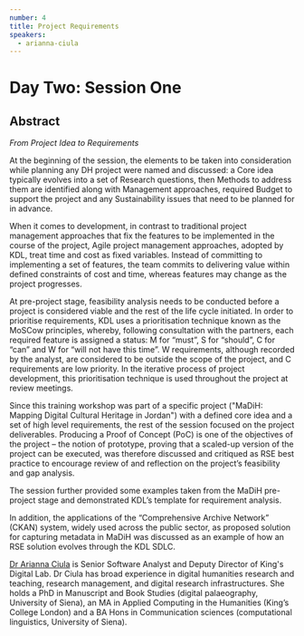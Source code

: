```yaml
---
number: 4
title: Project Requirements
speakers:
  - arianna-ciula
---
```


# Day Two: Session One

## Abstract

_From Project Idea to Requirements_

At the beginning of the session, the elements to be taken into consideration
while planning any DH project were named and discussed: a Core idea typically
evolves into a set of Research questions, then Methods to address them are
identified along with Management approaches, required Budget to support the
project and any Sustainability issues that need to be planned for in advance.

When it comes to development, in contrast to traditional project management
approaches that fix the features to be implemented in the course of the project,
Agile project management approaches, adopted by KDL, treat time and cost as
fixed variables. Instead of committing to implementing a set of features, the
team commits to delivering value within defined constraints of cost and time,
whereas features may change as the project progresses.

At pre-project stage, feasibility analysis needs to be conducted before a
project is considered viable and the rest of the life cycle initiated. In order
to prioritise requirements, KDL uses a prioritisation technique known as the
MoSCow principles, whereby, following consultation with the partners, each
required feature is assigned a status: M for “must”, S for “should”, C for “can”
and W for “will not have this time”. W requirements, although recorded by the
analyst, are considered to be outside the scope of the project, and C
requirements are low priority. In the iterative process of project development,
this prioritisation technique is used throughout the project at review meetings.

Since this training workshop was part of a specific project ("MaDiH: Mapping
Digital Cultural Heritage in Jordan") with a defined core idea and a set of high
level requirements, the rest of the session focused on the project deliverables.
Producing a Proof of Concept (PoC) is one of the objectives of the project – the
notion of prototype, proving that a scaled-up version of the project can be
executed, was therefore discussed and critiqued as RSE best practice to
encourage review of and reflection on the project’s feasibility and gap
analysis.

The session further provided some examples taken from the MaDiH pre-project
stage and demonstrated KDL’s template for requirement analysis.

In addition, the applications of the “Comprehensive Archive Network” (CKAN)
system, widely used across the public sector, as proposed solution for capturing
metadata in MaDiH was discussed as an example of how an RSE solution evolves
through the KDL SDLC.

<Download download="docs/2.1-Requirements.pdf" />
<Speakers>

[Dr Arianna Ciula](https://www.kdl.kcl.ac.uk/who-we-are/dr-arianna-ciula/) is
Senior Software Analyst and Deputy Director of King's Digital Lab. Dr Ciula has
broad experience in digital humanities research and teaching, research
management, and digital research infrastructures. She holds a PhD in Manuscript
and Book Studies (digital palaeography, University of Siena), an MA in Applied
Computing in the Humanities (King’s College London) and a BA Hons in
Communication sciences (computational linguistics, University of Siena).
